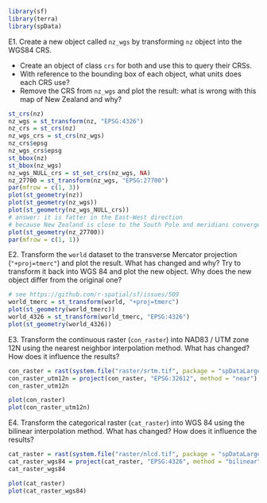 
```r
library(sf)
library(terra)
library(spData)
```

E1. Create a new object called `nz_wgs` by transforming `nz` object into the WGS84 CRS.

- Create an object of class `crs` for both and use this to query their CRSs.
- With reference to the bounding box of each object, what units does each CRS use?
- Remove the CRS from `nz_wgs` and plot the result: what is wrong with this map of New Zealand and why?

```r
st_crs(nz)
nz_wgs = st_transform(nz, "EPSG:4326")
nz_crs = st_crs(nz)
nz_wgs_crs = st_crs(nz_wgs)
nz_crs$epsg
nz_wgs_crs$epsg
st_bbox(nz)
st_bbox(nz_wgs)
nz_wgs_NULL_crs = st_set_crs(nz_wgs, NA)
nz_27700 = st_transform(nz_wgs, "EPSG:27700")
par(mfrow = c(1, 3))
plot(st_geometry(nz))
plot(st_geometry(nz_wgs))
plot(st_geometry(nz_wgs_NULL_crs))
# answer: it is fatter in the East-West direction
# because New Zealand is close to the South Pole and meridians converge there
plot(st_geometry(nz_27700))
par(mfrow = c(1, 1))
```

E2. Transform the `world` dataset to the transverse Mercator projection (`"+proj=tmerc"`) and plot the result.
What has changed and why?
Try to transform it back into WGS 84 and plot the new object.
Why does the new object differ from the original one?

```r
# see https://github.com/r-spatial/sf/issues/509
world_tmerc = st_transform(world, "+proj=tmerc")
plot(st_geometry(world_tmerc))
world_4326 = st_transform(world_tmerc, "EPSG:4326")
plot(st_geometry(world_4326))
```

E3. Transform the continuous raster (`con_raster`) into NAD83 / UTM zone 12N using the nearest neighbor interpolation method.
What has changed?
How does it influence the results?

```r
con_raster = rast(system.file("raster/srtm.tif", package = "spDataLarge"))
con_raster_utm12n = project(con_raster, "EPSG:32612", method = "near")
con_raster_utm12n

plot(con_raster)
plot(con_raster_utm12n)
```

E4. Transform the categorical raster (`cat_raster`) into WGS 84 using the bilinear interpolation method.
What has changed?
How does it influence the results?

```r
cat_raster = rast(system.file("raster/nlcd.tif", package = "spDataLarge"))
cat_raster_wgs84 = project(cat_raster, "EPSG:4326", method = "bilinear")
cat_raster_wgs84

plot(cat_raster)
plot(cat_raster_wgs84)
```

<!--toDo:jn-->
<!--improve/replace/modify the following q-->
<!-- E5. Create your own proj-string.  -->
<!-- It should have the Lambert Azimuthal Equal Area (`laea`) projection, the WGS84 ellipsoid, the longitude of projection center of 95 degrees west, the latitude of projection center of 60 degrees north, and its units should be in meters. -->
<!-- Next, subset Canada from the `world` object and transform it into the new projection.  -->
<!-- Plot and compare a map before and after the transformation. -->

<!-- ```{r 06-reproj-40} -->
<!-- new_p4s = "+proj=laea +ellps=WGS84 +lon_0=-95 +lat_0=60 +units=m" -->
<!-- canada = dplyr::filter(world, name_long == "Canada") -->
<!-- new_canada = st_transform(canada, new_p4s) -->
<!-- par(mfrow = c(1, 2)) -->
<!-- plot(st_geometry(canada), graticule = TRUE, axes = TRUE) -->
<!-- plot(st_geometry(new_canada), graticule = TRUE, axes = TRUE) -->
<!-- ``` -->

